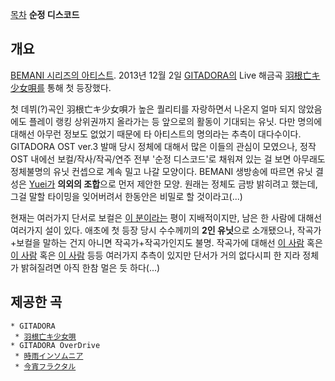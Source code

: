 [[목차]]
'''순정 디스코드'''
== 개요 ==
[[BEMANI 시리즈/아티스트|BEMANI 시리즈의 아티스트]]. 2013년 12월 2일 [[GITADORA]]의 Live 해금곡 [[羽根亡キ少女唄]]를 통해 첫 등장했다.

첫 데뷔(?)곡인 羽根亡キ少女唄가 높은 퀄리티를 자랑하면서 나온지 얼마 되지 않았음에도 플레이 랭킹 상위권까지 올라가는 등 앞으로의 활동이 기대되는 유닛. 다만 명의에 대해선 아무런 정보도 없었기 때문에 타 아티스트의 명의라는 추측이 대다수이다. GITADORA OST ver.3 발매 당시 정체에 대해서 많은 이들의 관심이 모였으나, 정작 OST 내에선 보컬/작사/작곡/연주 전부 '순정 디스코드'로 채워져 있는 걸 보면 아무래도 정체불명의 유닛 컨셉으로 계속 밀고 나갈 모양이다. BEMANI 생방송에 따르면 유닛 결성은 [[Yuei]]가 '''의외의 조합'''으로 먼저 제안한 모양. 원래는 정체도 금방 밝히려고 했는데, 그걸 말할 타이밍을 잊어버려서 한동안은 비밀로 할 것이라고(...)

현재는 여러가지 단서로 보컬은 [[모리나가 마유미|이 분]]이라는 평이 지배적이지만, 남은 한 사람에 대해선 여러가지 설이 있다. 애초에 첫 등장 당시 수수께끼의 '''2인 유닛'''으로 소개됐으나, 작곡가+보컬을 말하는 건지 아니면 작곡가+작곡가인지도 불명. 작곡가에 대해선 [[S-C-U|이 사람]] 혹은 [[PON|이 사람]] 혹은 [[극단레코드|이 사람]] 등등 여러가지 추측이 있지만 단서가 거의 없다시피 한 지라 정체가 밝혀질려면 아직 한참 멀은 듯 하다(...)

== 제공한 곡 ==
 * GITADORA
  * [[羽根亡キ少女唄]]
 * GITADORA OverDrive
  * [[時雨インソムニア]]
  * [[今宵フラクタル]]
